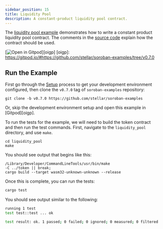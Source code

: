 ```yaml
---
sidebar_position: 15
title: Liquidity Pool
description: A constant-product liquidity pool contract.
---
```


The [liquidity pool example] demonstrates how to write a constant product liquidity pool contract. The comments in the [source code] explain how the contract should be used.

[![Open in Gitpod](https://gitpod.io/button/open-in-gitpod.svg)][oigp] [oigp]: https://gitpod.io/#https://github.com/stellar/soroban-examples/tree/v0.7.0

[liquidity pool example]: https://github.com/stellar/soroban-examples/tree/v0.7.0/liquidity_pool
[source code]: https://github.com/stellar/soroban-examples/blob/v0.7.0/liquidity_pool/src/lib.rs#L143

## Run the Example

First go through the [Setup] process to get your development environment configured, then clone the `v0.7.0` tag of `soroban-examples` repository:

[Setup]: ../getting-started/setup.mdx

```
git clone -b v0.7.0 https://github.com/stellar/soroban-examples
```

Or, skip the development environment setup and open this example in [Gitpod][oigp].

To run the tests for the example, we will need to build the token contract and then run the test commands. First, navigate to the `liquidity_pool` directory, and use `make`.

```
cd liquidity_pool
make
```

You should see output that begins like this:

```
/Library/Developer/CommandLineTools/usr/bin/make
-C ../token || break;
cargo build --target wasm32-unknown-unknown --release
```

Once this is complete, you can run the tests:

```zsh
cargo test
```

You should see output similar to the following:

```zsh
running 1 test
test test::test ... ok

test result: ok. 1 passed; 0 failed; 0 ignored; 0 measured; 0 filtered out; finished in 0.04s
```
